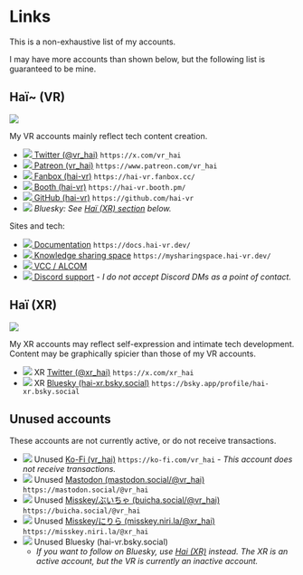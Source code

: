 ﻿---
hide_table_of_contents: true
---
# Links

This is a non-exhaustive list of my accounts.

I may have more accounts than shown below, but the following list is guaranteed to be mine.

## Haï~ (VR)

![](/img/primary.jpg)

My VR accounts mainly reflect tech content creation.

- [![](/img/media/twitter.png) Twitter (@vr_hai)](https://x.com/vr_hai) `https://x.com/vr_hai`
- [![](/img/media/patreon.png) Patreon (vr_hai)](https://www.patreon.com/vr_hai) `https://www.patreon.com/vr_hai`
- [![](/img/media/fanbox.png) Fanbox (hai-vr)](https://hai-vr.fanbox.cc/) `https://hai-vr.fanbox.cc/`
- [![](/img/media/booth.png) Booth (hai-vr)](https://hai-vr.booth.pm/) `https://hai-vr.booth.pm/`
- [![](/img/media/github.png) GitHub (hai-vr)](https://github.com/hai-vr) `https://github.com/hai-vr`
- *![](/img/media/bluesky.png) Bluesky: See [Haï (XR) section](#haï-xr) below.*

Sites and tech:

- [![](/img/media/hai.png) Documentation](https://docs.hai-vr.dev/) `https://docs.hai-vr.dev/`
- [![](/img/media/notion.png) Knowledge sharing space](https://mysharingspace.hai-vr.dev/) `https://mysharingspace.hai-vr.dev/`
- [![](/img/media/alcom.png) VCC / ALCOM](https://docs.hai-vr.dev/docs/products/vcc)
- [![](/img/media/discord.png) Discord support](/docs/other/discord) - *I do not accept Discord DMs as a point of contact.*

## Haï (XR)

![](/img/secondary.jpg)

My XR accounts may reflect self-expression and intimate tech development. Content may be graphically spicier than those of my VR accounts.

- [![](/img/media/twitter.png)](https://x.com/xr_hai) XR [Twitter (@xr_hai)](https://x.com/xr_hai) `https://x.com/xr_hai`
- [![](/img/media/bluesky.png)](https://bsky.app/profile/hai-xr.bsky.social) XR [Bluesky (hai-xr.bsky.social)](https://bsky.app/profile/hai-xr.bsky.social) `https://bsky.app/profile/hai-xr.bsky.social`

## Unused accounts

These accounts are not currently active, or do not receive transactions.

- ![](/img/media/kofi.png) Unused [Ko-Fi (vr_hai)](https://ko-fi.com/vr_hai) `https://ko-fi.com/vr_hai` - *This account does not receive transactions.*
- ![](/img/media/mastodon.png) Unused [Mastodon (mastodon.social/@vr_hai)](https://mastodon.social/@vr_hai) `https://mastodon.social/@vr_hai`
- ![](/img/media/buicha.png) Unused [Misskey/ぶいちゃ (buicha.social/@vr_hai)](https://buicha.social/@vr_hai) `https://buicha.social/@vr_hai`
- ![](/img/media/nirila.png) Unused [Misskey/にりら (misskey.niri.la/@xr_hai)](https://misskey.niri.la/@xr_hai) `https://misskey.niri.la/@xr_hai`
- ![](/img/media/bluesky.png) Unused Bluesky (hai-vr.bsky.social)
  - *If you want to follow on Bluesky, use [Hai (XR)](https://bsky.app/profile/hai-xr.bsky.social) instead. The XR is an active account, but the VR is currently an inactive account.*
